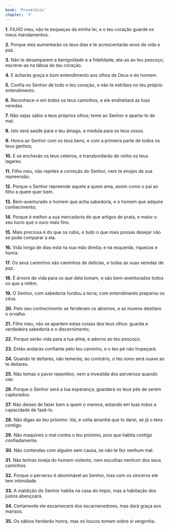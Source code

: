 ```yaml
---
book: 'Provérbios'
chapter: '3'
---
```


**1.** FILHO meu, não te esqueças da minha lei, e o teu coração guarde os meus mandamentos.

**2.** Porque eles aumentarão os teus dias e te acrescentarão anos de vida e paz.

**3.** Não te desamparem a benignidade e a fidelidade; ata-as ao teu pescoço; escreve-as na tábua do teu coração.

**4.** E acharás graça e bom entendimento aos olhos de Deus e do homem.

**5.** Confia no Senhor de todo o teu coração, e não te estribes no teu próprio entendimento.

**6.** Reconhece-o em todos os teus caminhos, e ele endireitará as tuas veredas.

**7.** Não sejas sábio a teus próprios olhos; teme ao Senhor e aparta-te do mal.

**8.** Isto será saúde para o teu âmago, e medula para os teus ossos.

**9.** Honra ao Senhor com os teus bens, e com a primeira parte de todos os teus ganhos;

**10.** E se encherão os teus celeiros, e transbordarão de vinho os teus lagares.

**11.** Filho meu, não rejeites a correção do Senhor, nem te enojes da sua repreensão.

**12.** Porque o Senhor repreende aquele a quem ama, assim como o pai ao filho a quem quer bem.

**13.** Bem-aventurado o homem que acha sabedoria, e o homem que adquire conhecimento;

**14.** Porque é melhor a sua mercadoria do que artigos de prata, e maior o seu lucro que o ouro mais fino.

**15.** Mais preciosa é do que os rubis, e tudo o que mais possas desejar não se pode comparar a ela.

**16.** Vida longa de dias está na sua mão direita; e na esquerda, riquezas e honra.

**17.** Os seus caminhos são caminhos de delícias, e todas as suas veredas de paz.

**18.** É árvore de vida para os que dela tomam, e são bem-aventurados todos os que a retêm.

**19.** O Senhor, com sabedoria fundou a terra; com entendimento preparou os céus.

**20.** Pelo seu conhecimento se fenderam os abismos, e as nuvens destilam o orvalho.

**21.** Filho meu, não se apartem estas coisas dos teus olhos: guarda a verdadeira sabedoria e o discernimento;

**22.** Porque serão vida para a tua alma, e adorno ao teu pescoço.

**23.** Então andarás confiante pelo teu caminho, e o teu pé não tropeçará.

**24.** Quando te deitares, não temerás; ao contrário, o teu sono será suave ao te deitares.

**25.** Não temas o pavor repentino, nem a investida dos perversos quando vier.

**26.** Porque o Senhor será a tua esperança; guardará os teus pés de serem capturados.

**27.** Não deixes de fazer bem a quem o merece, estando em tuas mãos a capacidade de fazê-lo.

**28.** Não digas ao teu próximo: Vai, e volta amanhã que to darei, se já o tens contigo.

**29.** Não maquines o mal contra o teu próximo, pois que habita contigo confiadamente.

**30.** Não contendas com alguém sem causa, se não te fez nenhum mal.

**31.** Não tenhas inveja do homem violento, nem escolhas nenhum dos seus caminhos.

**32.** Porque o perverso é abominável ao Senhor, mas com os sinceros ele tem intimidade.

**33.** A maldição do Senhor habita na casa do ímpio, mas a habitação dos justos abençoará.

**34.** Certamente ele escarnecerá dos escarnecedores, mas dará graça aos mansos.

**35.** Os sábios herdarão honra, mas os loucos tomam sobre si vergonha.